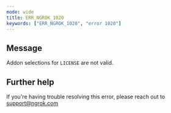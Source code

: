 ```yaml
---
mode: wide
title: ERR_NGROK_1020
keywords: ["ERR_NGROK_1020", "error 1020"]
---
```


## Message

Addon selections for `LICENSE` are not valid.

## Further help

If you're having trouble resolving this error, please reach out to [support@ngrok.com](mailto:support@ngrok.com?subject=Help%20with%20ERR_NGROK_1020)
